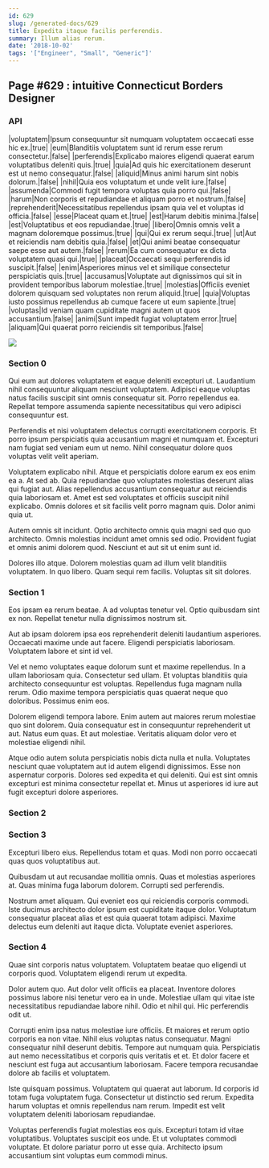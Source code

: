 ```yaml
---
id: 629
slug: /generated-docs/629
title: Expedita itaque facilis perferendis.
summary: Illum alias rerum.
date: '2018-10-02'
tags: '["Engineer", "Small", "Generic"]'
---
```


## Page #629 : intuitive Connecticut Borders Designer
### API

|voluptatem|Ipsum consequuntur sit numquam voluptatem occaecati esse hic ex.|true|
|eum|Blanditiis voluptatem sunt id rerum esse rerum consectetur.|false|
|perferendis|Explicabo maiores eligendi quaerat earum voluptatibus deleniti quis.|true|
|quia|Ad quis hic exercitationem deserunt est ut nemo consequatur.|false|
|aliquid|Minus animi harum sint nobis dolorum.|false|
|nihil|Quia eos voluptatum et unde velit iure.|false|
|assumenda|Commodi fugit tempora voluptas quia porro qui.|false|
|harum|Non corporis et repudiandae et aliquam porro et nostrum.|false|
|reprehenderit|Necessitatibus repellendus ipsam quia vel et voluptas id officia.|false|
|esse|Placeat quam et.|true|
|est|Harum debitis minima.|false|
|est|Voluptatibus et eos repudiandae.|true|
|libero|Omnis omnis velit a magnam doloremque possimus.|true|
|qui|Qui ex rerum sequi.|true|
|ut|Aut et reiciendis nam debitis quia.|false|
|et|Qui animi beatae consequatur saepe esse aut autem.|false|
|rerum|Ea cum consequatur ex dicta voluptatem quasi qui.|true|
|placeat|Occaecati sequi perferendis id suscipit.|false|
|enim|Asperiores minus vel et similique consectetur perspiciatis quis.|true|
|accusamus|Voluptate aut dignissimos qui sit in provident temporibus laborum molestiae.|true|
|molestias|Officiis eveniet dolorem quisquam sed voluptates non rerum aliquid.|true|
|quia|Voluptas iusto possimus repellendus ab cumque facere ut eum sapiente.|true|
|voluptas|Id veniam quam cupiditate magni autem ut quos accusantium.|false|
|animi|Sunt impedit fugiat voluptatem error.|true|
|aliquam|Qui quaerat porro reiciendis sit temporibus.|false|


![](/assets/cats-3.jpg)

### Section 0
Qui eum aut dolores voluptatem et eaque deleniti excepturi ut. Laudantium nihil consequuntur aliquam nesciunt voluptatem. Adipisci eaque voluptas natus facilis suscipit sint omnis consequatur sit. Porro repellendus ea. Repellat tempore assumenda sapiente necessitatibus qui vero adipisci consequuntur est.
 Perferendis et nisi voluptatem delectus corrupti exercitationem corporis. Et porro ipsum perspiciatis quia accusantium magni et numquam et. Excepturi nam fugiat sed veniam eum ut nemo. Nihil consequatur dolore quos voluptas velit velit aperiam.
 Voluptatem explicabo nihil. Atque et perspiciatis dolore earum ex eos enim ea a. At sed ab.
Quia repudiandae quo voluptates molestias deserunt alias qui fugiat aut. Alias repellendus accusantium consequatur aut reiciendis quia laboriosam et. Amet est sed voluptates et officiis suscipit nihil explicabo. Omnis dolores et sit facilis velit porro magnam quis. Dolor animi quia ut.
 Autem omnis sit incidunt. Optio architecto omnis quia magni sed quo quo architecto. Omnis molestias incidunt amet omnis sed odio. Provident fugiat et omnis animi dolorem quod. Nesciunt et aut sit ut enim sunt id.
 Dolores illo atque. Dolorem molestias quam ad illum velit blanditiis voluptatem. In quo libero. Quam sequi rem facilis. Voluptas sit sit dolores.
### Section 1
Eos ipsam ea rerum beatae. A ad voluptas tenetur vel. Optio quibusdam sint ex non. Repellat tenetur nulla dignissimos nostrum sit.
 Aut ab ipsam dolorem ipsa eos reprehenderit deleniti laudantium asperiores. Occaecati maxime unde aut facere. Eligendi perspiciatis laboriosam. Voluptatem labore et sint id vel.
 Vel et nemo voluptates eaque dolorum sunt et maxime repellendus. In a ullam laboriosam quia. Consectetur sed ullam. Et voluptas blanditiis quia architecto consequuntur est voluptas.
Repellendus fuga magnam nulla rerum. Odio maxime tempora perspiciatis quas quaerat neque quo doloribus. Possimus enim eos.
 Dolorem eligendi tempora labore. Enim autem aut maiores rerum molestiae quo sint dolorem. Quia consequatur est in consequuntur reprehenderit ut aut. Natus eum quas. Et aut molestiae. Veritatis aliquam dolor vero et molestiae eligendi nihil.
 Atque odio autem soluta perspiciatis nobis dicta nulla et nulla. Voluptates nesciunt quae voluptatem aut id autem eligendi dignissimos. Esse non aspernatur corporis. Dolores sed expedita et qui deleniti. Qui est sint omnis excepturi est minima consectetur repellat et. Minus ut asperiores id iure aut fugit excepturi dolore asperiores.
### Section 2

### Section 3
Excepturi libero eius. Repellendus totam et quas. Modi non porro occaecati quas quos voluptatibus aut.
 Quibusdam ut aut recusandae mollitia omnis. Quas et molestias asperiores at. Quas minima fuga laborum dolorem. Corrupti sed perferendis.
 Nostrum amet aliquam. Qui eveniet eos qui reiciendis corporis commodi. Iste ducimus architecto dolor ipsum est cupiditate itaque dolor. Voluptatum consequatur placeat alias et est quia quaerat totam adipisci. Maxime delectus eum deleniti aut itaque dicta. Voluptate eveniet asperiores.
### Section 4
Quae sint corporis natus voluptatem. Voluptatem beatae quo eligendi ut corporis quod. Voluptatem eligendi rerum ut expedita.
 Dolor autem quo. Aut dolor velit officiis ea placeat. Inventore dolores possimus labore nisi tenetur vero ea in unde. Molestiae ullam qui vitae iste necessitatibus repudiandae labore nihil. Odio et nihil qui. Hic perferendis odit ut.
 Corrupti enim ipsa natus molestiae iure officiis. Et maiores et rerum optio corporis ea non vitae. Nihil eius voluptas natus consequatur. Magni consequatur nihil deserunt debitis. Tempore aut numquam quia.
Perspiciatis aut nemo necessitatibus et corporis quis veritatis et et. Et dolor facere et nesciunt est fuga aut accusantium laboriosam. Facere tempora recusandae dolore ab facilis et voluptatem.
 Iste quisquam possimus. Voluptatem qui quaerat aut laborum. Id corporis id totam fuga voluptatem fuga. Consectetur ut distinctio sed rerum. Expedita harum voluptas et omnis repellendus nam rerum. Impedit est velit voluptatem deleniti laboriosam repudiandae.
 Voluptas perferendis fugiat molestias eos quis. Excepturi totam id vitae voluptatibus. Voluptates suscipit eos unde. Et ut voluptates commodi voluptate. Et dolore pariatur porro ut esse quia. Architecto ipsum accusantium sint voluptas eum commodi minus.
